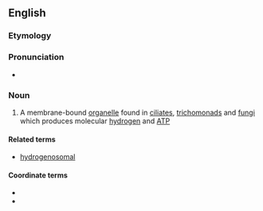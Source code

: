 ==English==

===Etymology===
{{af|en|hydrogen|-o-|-some}}

===Pronunciation===
* {{IPA|en|/haɪdɹoʊˈd͡ʒɛnəsoʊm/}}

===Noun===
{{en-noun}}

# {{lb|en|cytology}} A membrane-bound [[organelle]] found in [[ciliate]]s, [[trichomonad]]s and [[fungi]] which produces molecular [[hydrogen]] and [[ATP]]

====Related terms====
* [[hydrogenosomal]]

====Coordinate terms====
* {{l|en|mitochondrion}}
* {{l|en|chloroplast}}